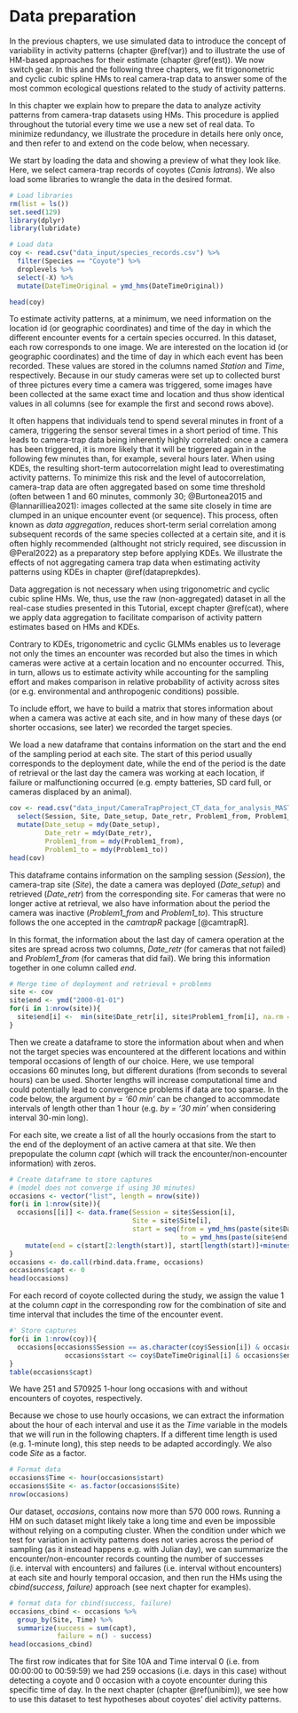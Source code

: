 # Data preparation {#dataprep}

In the previous chapters, we use simulated data to introduce the concept of variability in activity patterns (chapter \@ref(var)) and to illustrate the use of HM-based approaches for their estimate (chapter \@ref(est)). We now switch gear. In this and the following three chapters, we fit trigonometric and cyclic cubic spline HMs to real camera-trap data to answer some of the most common ecological questions related to the study of activity patterns.

In this chapter we explain how to prepare the data to analyze activity patterns from camera-trap datasets using HMs. This procedure is applied throughout the tutorial every time we use a new set of real data. To minimize redundancy, we illustrate the procedure in details here only once, and then refer to and extend on the code below, when necessary. 

We start by loading the data and showing a preview of what they look like. Here, we select camera-trap records of coyotes (*Canis latrans*). We also load some libraries to wrangle the data in the desired format.

```r
# Load libraries
rm(list = ls())
set.seed(129)
library(dplyr)
library(lubridate)

# Load data
coy <- read.csv("data_input/species_records.csv") %>% 
  filter(Species == "Coyote") %>% 
  droplevels %>% 
  select(-X) %>% 
  mutate(DateTimeOriginal = ymd_hms(DateTimeOriginal))

head(coy)

```

To estimate activity patterns, at a minimum, we need information on the location id (or geographic coordinates) and time of the day in which the different encounter events for a certain species occurred. In this dataset, each row corresponds to one image. We are interested on the location id (or geographic coordinates) and the time of day in which each event has been recorded. These values are stored in the columns named _Station_ and _Time_, respectively. Because in our study cameras were set up to collected burst of three pictures every time a camera was triggered, some images have been collected at the same exact time and location and thus show identical values in all columns (see for example the first and second rows above).

It often happens that individuals tend to spend several minutes in front of a camera, triggering the sensor several times in a short period of time. This leads to camera-trap data being inherently highly correlated: once a camera has been triggered, it is more likely that it will be triggered again in the following few minutes than, for example, several hours later. When using KDEs, the resulting short-term autocorrelation might lead to overestimating activity patterns. To minimize this risk and the level of autocorrelation, camera-trap data are often aggregated based on some time threshold (often between 1 and 60 minutes, commonly 30; @Burtonea2015 and @Iannarilliea2021): images collected at the same site closely in time are clumped in an unique encounter event (or sequence). This process, often known as _data aggregation_, reduces short-term serial correlation among subsequent records of the same species collected at a certain site, and it is often highly recommended (althought not stricly required, see discussion in @Peral2022) as a preparatory step before applying KDEs. We illustrate the effects of not aggregating camera trap data when estimating activity patterns using KDEs in chapter \@ref(dataprepkdes). 

Data aggregation is not necessary when using trigonometric and cyclic cubic spline HMs. We, thus, use the raw (non-aggregated) dataset in all the real-case studies presented in this Tutorial, except chapter \@ref(cat), where we apply data aggregation to facilitate comparison of activity pattern estimates based on HMs and KDEs. 

Contrary to KDEs, trigonometric and cyclic GLMMs enables us to leverage not only the times an encounter was recorded but also the times in which cameras were active at a certain location and no encounter occurred. This, in turn, allows us to estimate activity while accounting for the sampling effort and makes comparison in relative probability of activity across sites (or e.g. environmental and anthropogenic conditions) possible.

To include effort, we have to build a matrix that stores information about when a camera was active at each site, and in how many of these days (or shorter occasions, see later) we recorded the target species.

We load a new dataframe that contains information on the start and the end of the sampling period at each site. The start of this period usually corresponds to the deployment date, while the end of the period is the date of retrieval or the last day the camera was working at each location, if failure or malfunctioning occurred (e.g. empty batteries, SD card full, or cameras displaced by an animal).

```r
cov <- read.csv("data_input/CameraTrapProject_CT_data_for_analysis_MASTER.csv", as.is = TRUE) %>% 
  select(Session, Site, Date_setup, Date_retr, Problem1_from, Problem1_to) %>% 
  mutate(Date_setup = mdy(Date_setup),
         Date_retr = mdy(Date_retr),
         Problem1_from = mdy(Problem1_from),
         Problem1_to = mdy(Problem1_to)) 
head(cov)
```

This dataframe contains information on the sampling session (_Session_), the camera-trap site (_Site_), the date a camera was deployed (_Date_setup_) and retrieved (_Date_retr_) from the corresponding site. For cameras that were no longer active at retrieval, we also have information about the period the camera was inactive (_Problem1_from_ and _Problem1_to_). This structure follows the one accepted in the *camtrapR* package [@camtrapR].

In this format, the information about the last day of camera operation at the sites are spread across two columns, _Date_retr_ (for cameras that not failed) and _Problem1_from_ (for cameras that did fail). We bring this information together in one column called _end_.

```r
# Merge time of deployment and retrieval + problems
site <- cov
site$end <- ymd("2000-01-01")
for(i in 1:nrow(site)){
  site$end[i] <-  min(site$Date_retr[i], site$Problem1_from[i], na.rm = TRUE)
}
```

Then we create a dataframe to store the information about when and when not the target species was encountered at the different locations and within temporal occasions of length of our choice. Here, we use temporal occasions 60 minutes long, but different durations (from seconds to several hours) can be used. Shorter lengths will increase computational time and could potentially lead to convergence problems if data are too sparse. In the code below, the argument _by = '60 min'_ can be changed to accommodate intervals of length other than 1 hour (e.g. _by = '30 min'_ when considering interval 30-min long). 

For each site, we create a list of all the hourly occasions from the start to the end of the deployment of an active camera at that site. We then prepopulate the column _capt_ (which will track the encounter/non-encounter information) with zeros. 

```r
# Create dataframe to store captures 
# (model does not converge if using 30 minutes)
occasions <- vector("list", length = nrow(site))
for(i in 1:nrow(site)){
  occasions[[i]] <- data.frame(Session = site$Session[i],
                               Site = site$Site[i],
                               start = seq(from = ymd_hms(paste(site$Date_setup[i], "00:00:00", sep = " ")), 
                                           to = ymd_hms(paste(site$end[i], "23:59:59", sep = " ")), by = '60 min')) %>% 
    mutate(end = c(start[2:length(start)], start[length(start)]+minutes(60))) 
}
occasions <- do.call(rbind.data.frame, occasions)
occasions$capt <- 0
head(occasions)
```

For each record of coyote collected during the study, we assign the value 1 at the column _capt_ in the corresponding row for the combination of site and time interval that includes the time of the encounter event. 

```r
#' Store captures
for(i in 1:nrow(coy)){
  occasions[occasions$Session == as.character(coy$Session[i]) & occasions$Site == as.character(coy$Station[i]) &
              occasions$start <= coy$DateTimeOriginal[i] & occasions$end > coy$DateTimeOriginal[i], "capt"] <- 1
}
table(occasions$capt)
```

We have 251 and 570925 1-hour long occasions with and without encounters of coyotes, respectively. 

Because we chose to use hourly occasions, we can extract the information about the hour of each interval and use it as the _Time_ variable in the models that we will run in the following chapters. If a different time length is used (e.g. 1-minute long), this step needs to be adapted accordingly. We also code _Site_ as a factor.

```r
# Format data 
occasions$Time <- hour(occasions$start)
occasions$Site <- as.factor(occasions$Site)
nrow(occasions)
```
Our dataset, _occasions_, contains now more than 570 000 rows. Running a HM on such dataset might likely take a long time and even be impossible without relying on a computing cluster. When the condition under which we test for variation in activity patterns does not varies across the period of sampling (as it instead happens e.g. with Julian day), we can summarize the encounter/non-encounter records counting the number of successes (i.e. interval with encounters) and failures (i.e. interval without encounters) at each site and hourly temporal occasion, and then run the HMs using the _cbind(success, failure)_ approach (see next chapter for examples).

```r
# format data for cbind(success, failure)
occasions_cbind <- occasions %>% 
  group_by(Site, Time) %>% 
  summarize(success = sum(capt),
            failure = n() - success)
head(occasions_cbind)
```

The first row indicates that for Site 10A and Time interval 0 (i.e. from 00:00:00 to 00:59:59) we had 259 occasions (i.e. days in this case) without detecting a coyote and 0 occasion with a coyote encounter during this specific time of day. In the next chapter (chapter \@ref(unibim)), we see how to use this dataset to test hypotheses about coyotes' diel activity patterns. 
